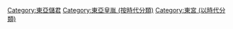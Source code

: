 [[Category:東亞儲君|Category:東亞儲君]]
[[Category:東亞皇胤_(按時代分類)|Category:東亞皇胤 (按時代分類)]]
[[Category:東宮_(以時代分類)|Category:東宮 (以時代分類)]]